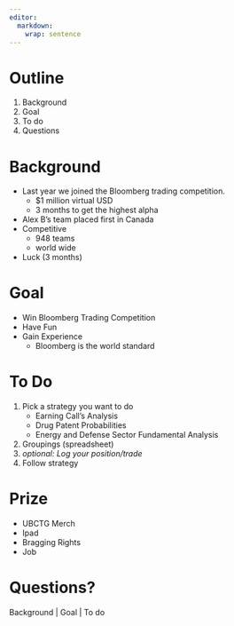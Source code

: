 ```yaml
---
editor: 
  markdown: 
    wrap: sentence
---
```


# Outline

1.  Background
2.  Goal
3.  To do
4.  Questions

# Background

-   Last year we joined the Bloomberg trading competition.
    -   \$1 million virtual USD
    -   3 months to get the highest alpha
-   Alex B's team placed first in Canada
-   Competitive
    -   948 teams
    -   world wide
-   Luck (3 months)

# Goal

-   Win Bloomberg Trading Competition
-   Have Fun
-   Gain Experience
    -   Bloomberg is the world standard

# To Do

1.  Pick a strategy you want to do
    -   Earning Call's Analysis
    -   Drug Patent Probabilities
    -   Energy and Defense Sector Fundamental Analysis
2.  Groupings (spreadsheet)
3.  *optional: Log your position/trade*
4.  Follow strategy

# Prize

-   UBCTG Merch
-   Ipad
-   Bragging Rights
-   Job

# Questions?

Background \| Goal \| To do
